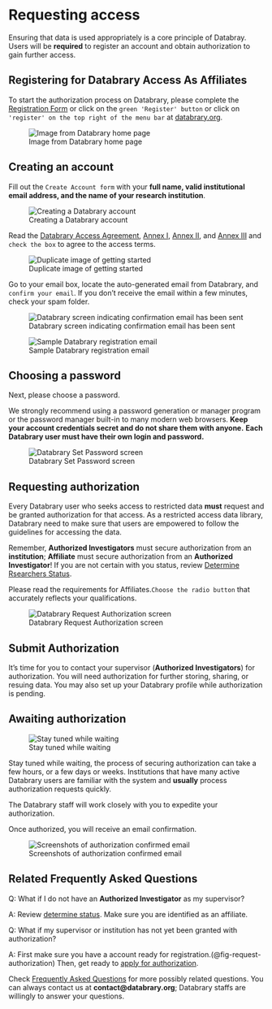 # Requesting access {.unnumbered}     

Ensuring that data is used appropriately is a core principle of Databray.
Users will be **required** to register an account and obtain authorization to gain further access.

## Registering for Databrary Access As Affiliates

To start the authorization process on Databrary, please complete the [Registration Form](https://nyu.databrary.org/user/register?page=create) or click on the `green 'Register' button` or click on `'register' on the top right of the menu bar` at [databrary.org](https://databrary.org).

![Image from Databrary home page](img/db-main-page.JPG){#fig-getting-started}

## Creating an account

Fill out the `Create Account form` with your **full name, valid institutional email address, and the name of your research institution**.

![Creating a Databrary account](img/db-create-account.JPG){#fig-create-account}

Read the [Databrary Access Agreement](https://databrary.org/about/agreement/agreement.html), [Annex I](https://databrary.org/about/agreement/agreement-annex-I.html), [Annex II](https://databrary.org/about/agreement/agreement-annex-II.html), and [Annex III](https://databrary.org/about/agreement/agreement-annex-III.html) and `check the box` to agree to the access terms.

![Duplicate image of getting started](img/db-get-started.JPG){#fig-get-started}

Go to your email box, locate the auto-generated email from Databrary, and   `confirm your email`.
If you don't receive the email within a few minutes, check your spam folder.

![Databrary screen indicating confirmation email has been sent](img/db-confirm-email.JPG){#fig-confirm-email}

![Sample Databrary registration email](img/db-registration-email.png){#fig-registration-email}

## Choosing a password

Next, please choose a password. 

:::{.callout-important}
We strongly recommend using a password generation or manager program or the password manager built-in to many modern web browsers.
**Keep your account credentials secret and do not share them with anyone.** **Each Databrary user must have their own login and password.**
:::

![Databrary Set Password screen](img/db-set-password.JPG){#fig-set-password}

## Requesting authorization

Every Databrary user who seeks access to restricted data **must** request and be granted authorization for that access.
As a restricted access data library, Databrary need to make sure that users are empowered to follow the guidelines for accessing the data.

:::{.callout-important}
Remember, **Authorized Investigators** must secure authorization from an **institution**; **Affiliate** must secure authorization from an **Authorized Investigator**!
If you are not certain with you status, review [Determine Rsearchers Status](../determine-status.qmd).
:::

Please read the requirements for Affiliates.`Choose the radio button` that accurately reflects your qualifications.

![Databrary Request Authorization screen](img/db-request-authorization.JPG){#fig-request-authorization}

## Submit Authorization


::: callout-tip
It's time for you to contact your supervisor (**Authorized Investigators**) for authorization.
You will need authorization for further storing, sharing, or resuing data.
You may also set up your Databrary profile while authorization is pending.
:::

## Awaiting authorization

![Stay tuned while waiting](img/db-register-stay-tuned){#stay-tuned}

Stay tuned while waiting, the process of securing authorization can take a few hours, or a few days or weeks.
Institutions that have many active Databrary users are familiar with the system and **usually** process authorization requests quickly.

The Databrary staff will work closely with you to expedite your authorization.

Once authorized, you will receive an email confirmation.

![Screenshots of authorization confirmed email](){#authorization-confirmed-email}


## Related Frequently Asked Questions

<div class = ""qa>

::: question
Q: What if I do not have an **Authorized Investigator** as my supervisor?
:::

::: answer
A: Review [determine status](determine-status.qmd).
Make sure you are identified as an affiliate.
:::

<div class = ""qa>

<div class = "question">

Q: What if my supervisor or institution has not yet been granted with authorization?

::: answer
A: First make sure you have a account ready for registration.(@fig-request-authorization) Then, get ready to [apply for authorization](https://airtable.com/appcrDDgPR8DGVGsS/shrq6ZxQzXQvQorwf).
:::

::: callout
Check [Frequently Asked Questions](faq.qmd) for more possibly related questions.
You can always contact us at **contact\@databrary.org**; Databrary staffs are willingly to answer your questions.
:::
